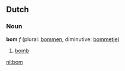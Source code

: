 ==Dutch==
===Noun===
'''bom''' ''f'' (plural: [[bommen]], diminutive: [[bommetje]])

# [[bomb]]

[[nl:bom]]